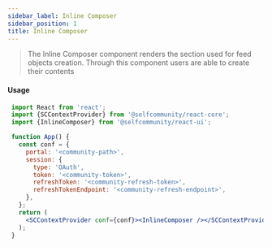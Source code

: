 ```yaml
---
sidebar_label: Inline Composer
sidebar_position: 1
title: Inline Composer
---
```


> The Inline Composer component renders the section used for feed objects creation.
Through this component users are able to create their contents


<Logged><InlineComposer/></Logged>

#### Usage

```jsx
 import React from 'react';
 import {SCContextProvider} from '@selfcommunity/react-core';
 import {InlineComposer} from '@selfcommunity/react-ui';

 function App() {
   const conf = {
     portal: '<community-path>',
     session: {
       type: 'OAuth',
       token: '<community-token>',
       refreshToken: '<community-refresh-token>',
       refreshTokenEndpoint: '<community-refresh-endpoint>',
     },
   };
   return (
     <SCContextProvider conf={conf}><InlineComposer /></SCContextProvider>
   );
 }
```